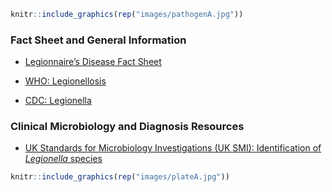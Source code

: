
```r
knitr::include_graphics(rep("images/pathogenA.jpg"))
```

### Fact Sheet and General Information {.unnumbered}

* [Legionnaire's Disease Fact Sheet](https://www.cdc.gov/legionella/downloads/fs-legionnaires.pdf)

* [WHO: Legionellosis](https://www.who.int/news-room/fact-sheets/detail/legionellosis)

* [CDC: Legionella](https://www.cdc.gov/legionella/index.html)

### Clinical Microbiology and Diagnosis Resources {.unnumbered}

* [UK Standards for Microbiology Investigations (UK SMI): Identification of <i>Legionella</i> species](https://assets.publishing.service.gov.uk/government/uploads/system/uploads/attachment_data/file/422702/ID_18i3.pdf)

```r
knitr::include_graphics(rep("images/plateA.jpg"))
```


